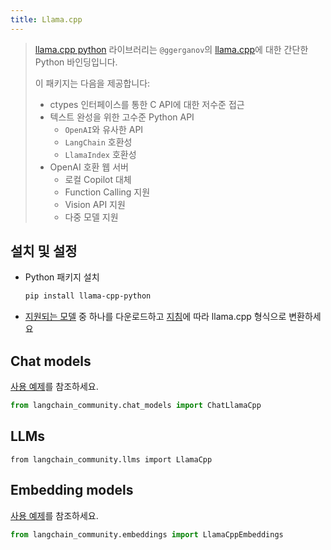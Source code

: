 ```yaml
---
title: Llama.cpp
---
```


>[llama.cpp python](https://github.com/abetlen/llama-cpp-python) 라이브러리는 `@ggerganov`의
>[llama.cpp](https://github.com/ggerganov/llama.cpp)에 대한 간단한 Python 바인딩입니다.
>
>이 패키지는 다음을 제공합니다:
>
> - ctypes 인터페이스를 통한 C API에 대한 저수준 접근
> - 텍스트 완성을 위한 고수준 Python API
>   - `OpenAI`와 유사한 API
>   - `LangChain` 호환성
>   - `LlamaIndex` 호환성
> - OpenAI 호환 웹 서버
>   - 로컬 Copilot 대체
>   - Function Calling 지원
>   - Vision API 지원
>   - 다중 모델 지원

## 설치 및 설정

- Python 패키지 설치
  ```bash
  pip install llama-cpp-python
  ```
- [지원되는 모델](https://github.com/ggerganov/llama.cpp#description) 중 하나를 다운로드하고 [지침](https://github.com/ggerganov/llama.cpp)에 따라 llama.cpp 형식으로 변환하세요


## Chat models

[사용 예제](/oss/integrations/chat/llamacpp)를 참조하세요.

```python
from langchain_community.chat_models import ChatLlamaCpp
```
## LLMs

```pythonc
from langchain_community.llms import LlamaCpp
```
## Embedding models

[사용 예제](/oss/integrations/text_embedding/llamacpp)를 참조하세요.

```python
from langchain_community.embeddings import LlamaCppEmbeddings
```